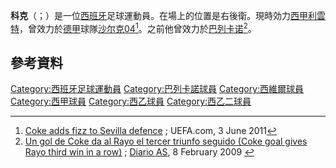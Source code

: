 {{noteta
|G1=足球
|G2=laliga
|G3=德甲
|G4=uefa
|T=zh-hans:科克;zh-hk:高基;zh-hant:科克;
|1=zh-hans:科克;zh-hk:高基;zh-hant:科克;
}}

{{Infobox football biography
| name = 高基<br />Coke
| image = Zenit-Sevilla (11).jpg
| caption = Coke playing for [[塞維利亞足球俱樂部|塞維利亞]] in 2015
| fullname = Jorge Andújar Moreno
| birth_date = {{birth date and age|1987|4|26|df=y}}
| birth_place = {{ESP}}[[马德里|马德里]]
| height = {{convert|1.76|m|ftin|0|abbr=on}}
| position = [[後衛_(足球)|右后卫]]
| currentclub = [[莱万特体育联盟|利雲特]]
| clubnumber = 23
| youthyears1 = | youthclubs1 = [[巴列卡诺闪电|巴列卡诺]]
| years1 = 2004–2005 | clubs1 = 巴列卡诺B隊 | caps1 = | goals1 = 
| years2 = 2005–2011 | clubs2 = [[巴列卡诺闪电|巴列卡诺]] | caps2 = 180 | goals2 = 20
| years3 = 2011–2016 | clubs3 = [[塞維利亞足球俱樂部|塞維利亞]] | caps3 = 117 | goals3 = 9
| years4 = 2016–2018 | clubs4 = [[沙尔克04足球俱乐部|沙尔克04]] | caps4 = 9 | goals4 = 1
| years5 = 2018 | clubs5 = → [[莱万特体育联盟|利雲特]] | caps5 = 17 | goals5 = 3
| years6 = 2018– | clubs6 = [[莱万特体育联盟|利雲特]] | caps6 = 44 | goals6 = 5
| nationalyears1 = 2002 | nationalteam1 = 西班牙U16 | nationalcaps1 = 1 | nationalgoals1 = 0
| club-update = 24 November 2018
| nationalteam-update =
}}

'''科克'''（{{lang-es|Coke}}；{{bd|1987年|4月26日}}）是一位[[西班牙|西班牙]]足球運動員。在場上的位置是右後衛。現時効力[[西甲|西甲]][[莱万特体育联盟|利雲特]]，曾效力於[[德国足球甲级联赛|德甲]]球隊[[沙尔克04足球俱乐部|沙尔克04]]<ref>[http://www.uefa.com/memberassociations/association=esp/news/newsid=1638506.html Coke adds fizz to Sevilla defence] {{Wayback|url=http://www.uefa.com/memberassociations/association=esp/news/newsid=1638506.html |date=20190607010922 }}; UEFA.com, 3 June 2011</ref>。之前他曾效力於[[巴列卡诺闪电|巴列卡诺]]<ref>[http://futbol.as.com/futbol/2009/02/08/mas_futbol/1234078080_850215.html Un gol de Coke da al Rayo el tercer triunfo seguido (Coke goal gives Rayo third win in a row)] {{Wayback|url=http://futbol.as.com/futbol/2009/02/08/mas_futbol/1234078080_850215.html |date=20170703231744 }}; [[Diario_AS|Diario AS]], 8 February 2009 {{es icon}}</ref>。

==參考資料==
{{Reflist}}

{{利雲特體育會球員名單}}

{{DEFAULTSORT:Coke}}
[[Category:西班牙足球運動員|Category:西班牙足球運動員]]
[[Category:巴列卡諾球員|Category:巴列卡諾球員]]
[[Category:西維爾球員|Category:西維爾球員]]
[[Category:西甲球員|Category:西甲球員]]
[[Category:西乙球員|Category:西乙球員]]
[[Category:西乙二球員|Category:西乙二球員]]